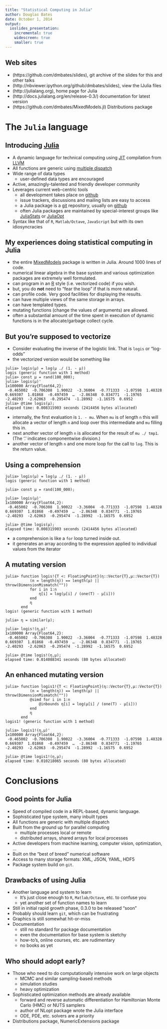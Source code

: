 ```yaml
---
title: "Statistical Computing in Julia"
author: Douglas Bates
date: October 1, 2014
output: 
  ioslides_presentation:
    incremental: true
    widescreen: true
    smaller: true
---
```

## Web sites

- (https://github.com/dmbates/slides), git archive of the slides for this and other talks
- (http://nbviewer.ipython.org/github/dmbates/slides), view the IJulia files
- (http://julialang.org), home page for Julia
- (http://docs.julialang.org/en/release-0.3/) documentation for latest version
- (https://github.com/dmbates/MixedModels.jl) Distributions package

# The `Julia` language

## Introducing [Julia](http://www.julialang.org)

- A dynamic language for technical computing using [JIT](http://en.wikipedia.org/wiki/Just-in-time_compilation) compilation from [LLVM](http://llvm.org)
- All functions are generic using [multiple dispatch](http://en.wikipedia.org/wiki/Multiple_dispatch)
- Wide range of data types
    - user-defined data types are encouraged
- Active, amazingly-talented and friendly developer community
- Leverages current web-centric tools
    - all development takes place on [github](http://github.com)
    - issue trackers, discussions and mailing lists are easy to access
    - a Julia package is a [git](http://en.wikipedia.org/wiki/Git_(software)) repository, usually on [github](http://github.com)
    - often Julia packages are maintained by special-interest groups like [JuliaStats](http://github.com/JuliaStats) or [JuliaOpt](http://github.com/JuliaOpt)
- Syntax like that of `R`, `Matlab/Octave`, `JavaScript` but with its own idiosyncracies

## My experiences doing statistical computing in Julia

- the entire [MixedModels](https://github.com/dmbates/MixedModels.jl) package is written in Julia.  Around 1000 lines of code.
- numerical linear algebra in the base system and various optimization packages are extremely well formulated.
- can program in an [R](http://www.r-project.org) style (i.e. vectorized code) if you wish.
- but, you do __not__ need to "fear the loop" if that is more natural.
- can profile code.  Very good facilities for displaying the results.
- can have multiple views of the same storage in arrays.
- can have templated types.
- mutating functions (change the values of arguments) are allowed.
- often a substantial amount of the time spent in execution of dynamic functions is in the allocate/garbage collect cycle.

## But you're supposed to vectorize

- Consider evaluating the inverse of the logistic link.  That is `logis` or "log-odds"
- the vectorized version would be something like

```.julia
julia> logis(μ) = log(μ ./ (1. - μ))
logis (generic function with 1 method)
julia> const μ = rand(100_000);
julia> logis(μ)'
1x100000 Array{Float64,2}:
 -0.465002  -0.706308  1.90022  -3.36004  -0.771333  -1.07598  1.48328  0.669307  1.01868  -0.497459  …  -2.86348  0.834771  -1.19765  -2.40293  -2.62063  -0.295474  -1.28992  -1.16575  0.6952
julia> @time logis(μ);
elapsed time: 0.008315903 seconds (2414456 bytes allocated)
```
- internally, the first evaluation is `1. - mu`.  When `mu` is of length `n` this will allocate a vector of length `n` and loop over this intermediate and `mu` filling this in.
- next another vector of length `n` is allocated for the result of `mu ./ tmp1`.  (The '.' indicates componentwise division.)
- another vector of length `n` and one more loop for the call to `log`.  This is the return value.

## Using a comprehension

```.julia
julia> logis(μ) = log(μ ./ (1. - μ))
logis (generic function with 1 method)

julia> const μ = rand(100_000);

julia> logis(μ)'
1x100000 Array{Float64,2}:
 -0.465002  -0.706308  1.90022  -3.36004  -0.771333  -1.07598  1.48328  0.669307  1.01868  -0.497459  …  -2.86348  0.834771  -1.19765  -2.40293  -2.62063  -0.295474  -1.28992  -1.16575  0.6952

julia> @time logis(μ);
elapsed time: 0.008315903 seconds (2414456 bytes allocated)
```

- a comprehension is like a `for` loop turned inside out.
- it generates an array according to the expression applied to individual values from the iterator

## A mutating version

```.julia
julia> function logis!{T <: FloatingPoint}(η::Vector{T},μ::Vector{T})
           (n = length(η)) == length(μ) || throw(DimensionMismatch(""))
           for i in 1:n
               η[i] = log(μ[i] / (one(T) - μ[i]))
           end
           η
       end
logis! (generic function with 1 method)

julia> η = similar(μ);

julia> logis!(η,μ)'
1x100000 Array{Float64,2}:
 -0.465002  -0.706308  1.90022  -3.36004  -0.771333  -1.07598  1.48328  0.669307  1.01868  -0.497459  …  -2.86348  0.834771  -1.19765  -2.40293  -2.62063  -0.295474  -1.28992  -1.16575  0.6952

julia> @time logis!(η,μ);
elapsed time: 0.014088341 seconds (80 bytes allocated)
```

## An enhanced mutating version

```.julia
julia> function logis1!{T <: FloatingPoint}(η::Vector{T},μ::Vector{T})
           (n = length(η)) == length(μ) || throw(DimensionMismatch(""))
           @simd for i in 1:n
               @inbounds η[i] = log(μ[i] / (one(T) - μ[i]))
           end
           η
       end
logis1! (generic function with 1 method)

julia> logis1!(η,μ)'
1x100000 Array{Float64,2}:
 -0.465002  -0.706308  1.90022  -3.36004  -0.771333  -1.07598  1.48328  0.669307  1.01868  -0.497459  …  -2.86348  0.834771  -1.19765  -2.40293  -2.62063  -0.295474  -1.28992  -1.16575  0.6952

julia> @time logis1!(η,μ);
elapsed time: 0.010218065 seconds (80 bytes allocated)
```

# Conclusions

## Good points for Julia

- Speed of compiled code in a REPL-based, dynamic language.
- Sophisticated type system, many inbuilt types
- All functions are generic with multiple dispatch
- Built from the ground up for parallel computing
     - multiple processes local or remote
     - distributed arrays, shared arrays for local processes
- Active developers from machine learning, computer vision, optimization, ...
- Built on the "best of breed" numerical software
- Access to many storage formats: XML, JSON, YAML, HDF5
- Package system build on `git`.

## Drawbacks of using Julia

- Another language and system to learn
    - It's just close enough to `R`, `Matlab/Octave`, etc. to confuse you
    - yet another set of function names to learn
- Still in initial rapid growth phase, 0.3.0 to be released "soon"
- Probably should learn `git`, which can be frustrating
- Graphics is still somewhat hit-or-miss
- Documentation
    - still no standard for package documentation
    - even the documentation for base system is sketchy
    - how-to's, online courses, etc. are rudimentary
    - no books as yet

## Who should adopt early?

- Those who need to do computationally intensive work on large objects
    - MCMC and similar sampling-based methods
    - simulation studies
    - heavy optimization
- Sophisticated optimization methods are already available
    - forward and reverse automatic differentiation for Hamiltonian Monte Carlo (HMC) or NUTS samplers
    - author of NLopt package wrote the Julia interface
    - ODE, PDE, etc. solvers are a priority
- Distributions package, NumericExtensions package